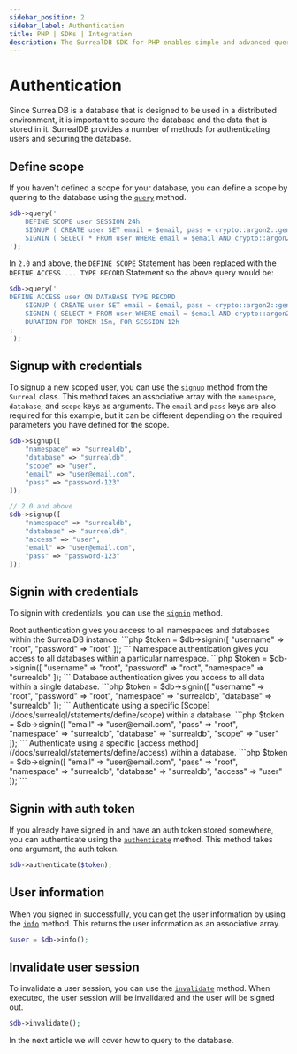 ```yaml
---
sidebar_position: 2
sidebar_label: Authentication
title: PHP | SDKs | Integration
description: The SurrealDB SDK for PHP enables simple and advanced querying of a remote or embedded database.
---
```



# Authentication

Since SurrealDB is a database that is designed to be used in a distributed environment, it is important to secure the database and the data that is stored in it.
SurrealDB provides a number of methods for authenticating users and securing the database.

## Define scope

If you haven't defined a scope for your database, you can define a scope by quering to the database using the [`query`](/docs/sdk/php/methods/query) method.

```php
$db->query('
	DEFINE SCOPE user SESSION 24h
	SIGNUP ( CREATE user SET email = $email, pass = crypto::argon2::generate($pass) )
	SIGNIN ( SELECT * FROM user WHERE email = $email AND crypto::argon2::compare(pass, $pass) );
');
```

In `2.0` and above, the `DEFINE SCOPE` Statement has been replaced with the `DEFINE ACCESS ... TYPE RECORD` Statement so the above query would be:

```php
$db->query('
DEFINE ACCESS user ON DATABASE TYPE RECORD
	SIGNUP ( CREATE user SET email = $email, pass = crypto::argon2::generate($pass) )
	SIGNIN ( SELECT * FROM user WHERE email = $email AND crypto::argon2::compare(pass, $pass) )
	DURATION FOR TOKEN 15m, FOR SESSION 12h
;
');
```


## Signup with credentials

To signup a new scoped user, you can use the [`signup`](/docs/sdk/php/methods/signup) method from the `Surreal` class. This method takes an associative array 
with the `namespace`, `database`, and `scope` keys as arguments. The `email` and `pass` keys are also required for this example, but it can be different
depending on the required parameters you have defined for the scope.

```php
$db->signup([
	"namespace" => "surrealdb",
	"database" => "surrealdb",
	"scope" => "user",
	"email" => "user@email.com",
	"pass" => "password-123"
]);
```

```php
// 2.0 and above
$db->signup([
	"namespace" => "surrealdb",
	"database" => "surrealdb",
	"access" => "user",
	"email" => "user@email.com",
	"pass" => "password-123"
]);
```

## Signin with credentials

To signin with credentials, you can use the [`signin`](/docs/sdk/php/methods/signin) method.

<Tabs groupId="php-signin">
  <TabItem value="root" label="Root" default>
		Root authentication gives you access to all namespaces and databases within the SurrealDB instance.
		```php
		$token = $db->signin([
			"username" => "root",
			"password" => "root"
		]);
		```
	</TabItem>
	<TabItem value="namespace" label="Namespace">
		Namespace authentication gives you access to all databases within a particular namespace.
		```php
		$token = $db->signin([
			"username" => "root",
			"password" => "root",
			"namespace" => "surrealdb"
		]);
		```
	</TabItem>
	<TabItem value="database" label="Database">
		Database authentication gives you access to all data within a single database.
		```php
		$token = $db->signin([
			"username" => "root",
			"password" => "root",
			"namespace" => "surrealdb",
			"database" => "surrealdb"
		]);
		```
	</TabItem>
	<TabItem value="scope" label="Scope">
		Authenticate using a specific [Scope](/docs/surrealql/statements/define/scope) within a database.
		```php
		$token = $db->signin([
			"email" => "user@email.com",
			"pass" => "root",
			"namespace" => "surrealdb",
			"database" => "surrealdb",
			"scope" => "user"
		]);
		```
	</TabItem>
		<TabItem value="access" label="Access">
		Authenticate using a specific [access method](/docs/surrealql/statements/define/access) within a database.
		```php
		$token = $db->signin([
			"email" => "user@email.com",
			"pass" => "root",
			"namespace" => "surrealdb",
			"database" => "surrealdb",
			"access" => "user"
		]);
		```
	</TabItem>
</Tabs>

## Signin with auth token

If you already have signed in and have an auth token stored somewhere, you can authenticate using the [`authenticate`](/docs/sdk/php/methods/authenticate) method.
This method takes one argument, the auth token.

```php
$db->authenticate($token);
```

## User information

When you signed in successfully, you can get the user information by using the [`info`](/docs/sdk/php/methods/info) method.
This returns the user information as an associative array.

```php
$user = $db->info();
```

## Invalidate user session

To invalidate a user session, you can use the [`invalidate`](/docs/sdk/php/methods/invalidate) method. When executed, the user
session will be invalidated and the user will be signed out.

```php
$db->invalidate();
```

In the next article we will cover how to query to the database.
